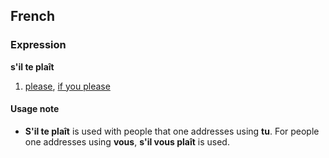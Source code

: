 ==French==
===Expression===
'''s'il te plaît'''

#[[please]], [[if you please]]

====Usage note====
*'''S'il te plaît''' is used with people that one addresses using '''tu'''.  For people one addresses using '''vous''', '''s'il vous plaît''' is used.